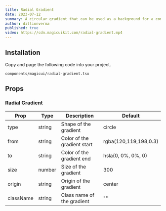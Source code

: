 ```yaml
---
title: Radial Gradient
date: 2023-07-12
summary: A circular gradient that can be used as a background for a component.
author: dillionverma
published: true
video: https://cdn.magicuikit.com/radial-gradient.mp4
---
```


<ComponentPreview name="radial-gradient-demo" />

<Steps>

<Step>

## Installation

Copy and page the following code into your project.

```text
components/magicui/radial-gradient.tsx
```

<ComponentSource name="radial-gradient" />

</Step>

</Steps>

## Props

### Radial Gradient

| Prop      | Type   | Description                 | Default               |
| --------- | ------ | --------------------------- | --------------------- |
| type      | string | Shape of the gradient       | circle                |
| from      | string | Color of the gradient start | rgba(120,119,198,0.3) |
| to        | string | Color of the gradient end   | hsla(0, 0%, 0%, 0)    |
| size      | number | Size of the gradient        | 300                   |
| origin    | string | Origin of the gradient      | center                |
| className | string | Class name of the gradient  | ""                    |
